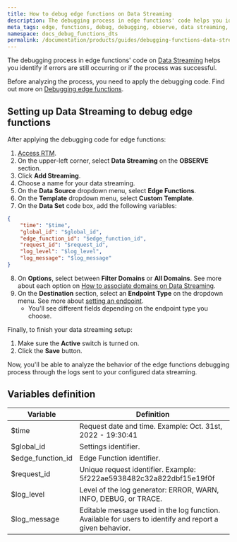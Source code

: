 ```yaml
---
title: How to debug edge functions on Data Streaming
description: The debugging process in edge functions' code helps you identify if errors are still occurring or if the debug process was successful.
meta_tags: edge, functions, debug, debugging, observe, data streaming, logs
namespace: docs_debug_functions_dts
permalink: /documentation/products/guides/debugging-functions-data-streaming/
---
```


The debugging process in edge functions' code on [Data Streaming](/en/documentation/products/data-streaming/) helps you identify if errors are still occurring or if the process was successful.

Before analyzing the process, you need to apply the debugging code. Find out more on [Debugging edge functions](/en/documentation/products/edge-application/edge-functions/debugging/).

## Setting up Data Streaming to debug edge functions

After applying the debugging code for edge functions:

1. [Access RTM](https://manager.azion.com/).
2. On the upper-left corner, select **Data Streaming** on the **OBSERVE** section.
3. Click **Add Streaming**.
4. Choose a name for your data streaming.
5. On the **Data Source** dropdown menu, select **Edge Functions**.
6. On the **Template** dropdown menu, select **Custom Template**.
7. On the **Data Set** code box, add the following variables:

```json
{
	"time": "$time",
    "global_id": "$global_id",
    "edge_function_id": "$edge_function_id",
    "request_id": "$request_id",
    "log_level": "$log_level",
    "log_message": "$log_message"
}
```

8. On **Options**, select between **Filter Domains** or **All Domains**. See more about each option on [How to associate domains on Data Streaming](/en/documentation/products/guides/data-streaming-associate-domains/).
9. On the **Destination** section, select an **Endpoint Type** on the dropdown menu. See more about [setting an endpoint](/en/documentation/products/data-streaming/#endpoints).
    - You'll see different fields depending on the endpoint type you choose.

Finally, to finish your data streaming setup:

1. Make sure the **Active** switch is turned on.
2. Click the **Save** button.

Now, you'll be able to analyze the behavior of the edge functions debugging process through the logs sent to your configured data streaming.

## Variables definition

| Variable          | Definition                                                  |
| ----------------- | ----------------------------------------------------------- |
| $time             | Request date and time. Example: Oct. 31st, 2022 - 19:30:41                               |
| $global_id        | Settings identifier.                                        |
| $edge_function_id | Edge Function identifier.                                   |
| $request_id       | Unique request identifier. Example: 5f222ae5938482c32a822dbf15e19f0f                                         |
| $log_level        | Level of the log generator: ERROR, WARN, INFO, DEBUG, or TRACE. |
| $log_message      | Editable message used in the log function. Available for users to identify and report a given behavior.     |
